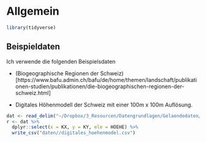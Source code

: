 
# Allgemein {#intro}

```r
library(tidyverse)
```

## Beispieldaten

Ich verwende die folgenden Beispielsdaten

- (Biogeographische Regionen der Schweiz)[https://www.bafu.admin.ch/bafu/de/home/themen/landschaft/publikationen-studien/publikationen/die-biogeographischen-regionen-der-schweiz.html]

- Digitales Höhenmodell der Schweiz mit einer 100m x 100m Auflösung.

```r
dat <- read_delim("~/Dropbox/3_Resourcen/Datengrundlagen/Gelaendedaten/Gelaendedaten.CSV.zip", delim = ";")
r <- dat %>% 
  dplyr::select(x = KX, y = KY, ele = HOEHE) %>% 
  write_csv("daten//digitales_hoehenmodel.csv")
```

